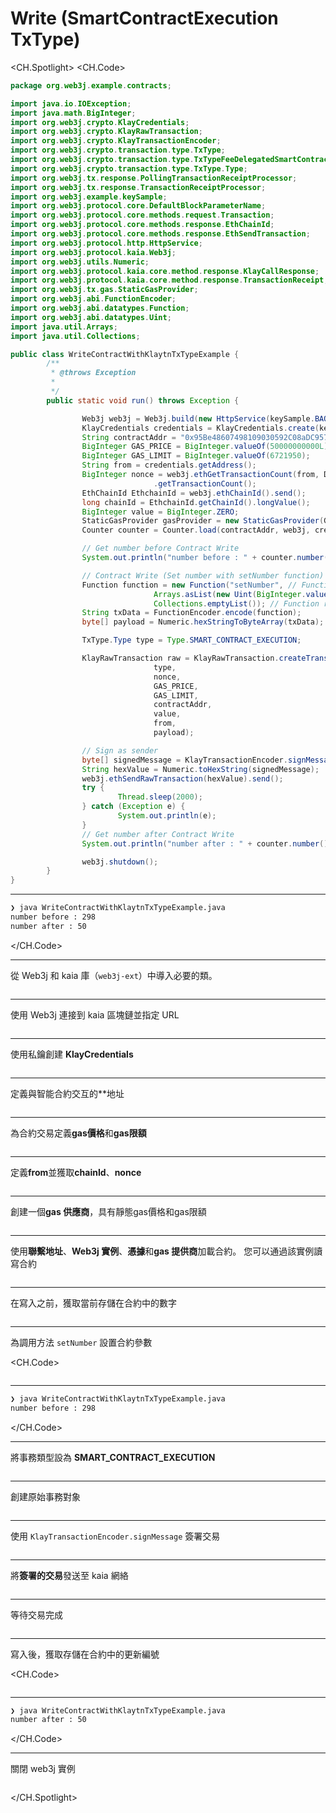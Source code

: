 # Write (SmartContractExecution TxType)

<CH.Spotlight>
<CH.Code>

```java WriteContractWithKlaytnTxTypeExample.java
package org.web3j.example.contracts;

import java.io.IOException;
import java.math.BigInteger;
import org.web3j.crypto.KlayCredentials;
import org.web3j.crypto.KlayRawTransaction;
import org.web3j.crypto.KlayTransactionEncoder;
import org.web3j.crypto.transaction.type.TxType;
import org.web3j.crypto.transaction.type.TxTypeFeeDelegatedSmartContractExecution;
import org.web3j.crypto.transaction.type.TxType.Type;
import org.web3j.tx.response.PollingTransactionReceiptProcessor;
import org.web3j.tx.response.TransactionReceiptProcessor;
import org.web3j.example.keySample;
import org.web3j.protocol.core.DefaultBlockParameterName;
import org.web3j.protocol.core.methods.request.Transaction;
import org.web3j.protocol.core.methods.response.EthChainId;
import org.web3j.protocol.core.methods.response.EthSendTransaction;
import org.web3j.protocol.http.HttpService;
import org.web3j.protocol.kaia.Web3j;
import org.web3j.utils.Numeric;
import org.web3j.protocol.kaia.core.method.response.KlayCallResponse;
import org.web3j.protocol.kaia.core.method.response.TransactionReceipt;
import org.web3j.tx.gas.StaticGasProvider;
import org.web3j.abi.FunctionEncoder;
import org.web3j.abi.datatypes.Function;
import org.web3j.abi.datatypes.Uint;
import java.util.Arrays;
import java.util.Collections;

public class WriteContractWithKlaytnTxTypeExample {
        /**
         * @throws Exception
         *
         */
        public static void run() throws Exception {

                Web3j web3j = Web3j.build(new HttpService(keySample.BAOBAB_URL));
                KlayCredentials credentials = KlayCredentials.create(keySample.LEGACY_KEY_privkey);
                String contractAddr = "0x95Be48607498109030592C08aDC9577c7C2dD505";
                BigInteger GAS_PRICE = BigInteger.valueOf(50000000000L);
                BigInteger GAS_LIMIT = BigInteger.valueOf(6721950);
                String from = credentials.getAddress();
                BigInteger nonce = web3j.ethGetTransactionCount(from, DefaultBlockParameterName.LATEST).send()
                                .getTransactionCount();
                EthChainId EthchainId = web3j.ethChainId().send();
                long chainId = EthchainId.getChainId().longValue();
                BigInteger value = BigInteger.ZERO;
                StaticGasProvider gasProvider = new StaticGasProvider(GAS_PRICE, GAS_LIMIT);
                Counter counter = Counter.load(contractAddr, web3j, credentials.convertToCredentials(), gasProvider);

                // Get number before Contract Write
                System.out.println("number before : " + counter.number().send());

                // Contract Write (Set number with setNumber function)
                Function function = new Function("setNumber", // Function name
                                Arrays.asList(new Uint(BigInteger.valueOf(50))), // Function input parameters
                                Collections.emptyList()); // Function returned parameters
                String txData = FunctionEncoder.encode(function);
                byte[] payload = Numeric.hexStringToByteArray(txData);

                TxType.Type type = Type.SMART_CONTRACT_EXECUTION;

                KlayRawTransaction raw = KlayRawTransaction.createTransaction(
                                type,
                                nonce,
                                GAS_PRICE,
                                GAS_LIMIT,
                                contractAddr,
                                value,
                                from,
                                payload);

                // Sign as sender
                byte[] signedMessage = KlayTransactionEncoder.signMessage(raw, chainId, credentials);
                String hexValue = Numeric.toHexString(signedMessage);
                web3j.ethSendRawTransaction(hexValue).send();
                try {
                        Thread.sleep(2000);
                } catch (Exception e) {
                        System.out.println(e);
                }
                // Get number after Contract Write
                System.out.println("number after : " + counter.number().send());

                web3j.shutdown();
        }
}

```

---

```zsh output
❯ java WriteContractWithKlaytnTxTypeExample.java
number before : 298
number after : 50
```

</CH.Code>

---

從 Web3j 和 kaia 庫（`web3j-ext`）中導入必要的類。

```java WriteContractWithKlaytnTxTypeExample.java focus=1:28

```

---

使用 Web3j 連接到 kaia 區塊鏈並指定 URL

```java WriteContractWithKlaytnTxTypeExample.java focus=37

```

---

使用私鑰創建 **KlayCredentials**

```java WriteContractWithKlaytnTxTypeExample.java focus=38

```

---

定義與智能合約交互的\*\*地址

```java WriteContractWithKlaytnTxTypeExample.java focus=39

```

---

為合約交易定義**gas價格**和**gas限額**

```java WriteContractWithKlaytnTxTypeExample.java focus=40:41

```

---

定義**from**並獲取**chainId**、**nonce**

```java WriteContractWithKlaytnTxTypeExample.java focus=42:46

```

---

創建一個**gas 供應商**，具有靜態gas價格和gas限額

```java WriteContractWithKlaytnTxTypeExample.java focus=48

```

---

使用**聯繫地址**、**Web3j 實例**、**憑據**和**gas 提供商**加載合約。 您可以通過該實例讀寫合約

```java WriteContractWithKlaytnTxTypeExample.java focus=43

```

---

在寫入之前，獲取當前存儲在合約中的數字

```java WriteContractWithKlaytnTxTypeExample.java focus=51:52

```

---

為調用方法 `setNumber` 設置合約參數

<CH.Code>
```java WriteContractWithKlaytnTxTypeExample.java focus=54:59

````


---

```zsh output
❯ java WriteContractWithKlaytnTxTypeExample.java
number before : 298
````

</CH.Code>

---

將事務類型設為 **SMART_CONTRACT_EXECUTION**

```java WriteContractWithKlaytnTxTypeExample.java focus=61

```

---

創建原始事務對象

```java WriteContractWithKlaytnTxTypeExample.java focus=63:71

```

---

使用 `KlayTransactionEncoder.signMessage` 簽署交易

```java WriteContractWithKlaytnTxTypeExample.java focus=73:74

```

---

將**簽署的交易**發送至 kaia 網絡

```java WriteContractWithKlaytnTxTypeExample.java focus=75:76

```

---

等待交易完成

```java WriteContractWithKlaytnTxTypeExample.java focus=77:81

```

---

寫入後，獲取存儲在合約中的更新編號

<CH.Code>
```java WriteContractWithKlaytnTxTypeExample.java focus=82:83

````


---

```zsh output
❯ java WriteContractWithKlaytnTxTypeExample.java
number after : 50
````

</CH.Code>

---

關閉 web3j 實例

```java WriteContractWithKlaytnTxTypeExample.java focus=85

```

</CH.Spotlight>
